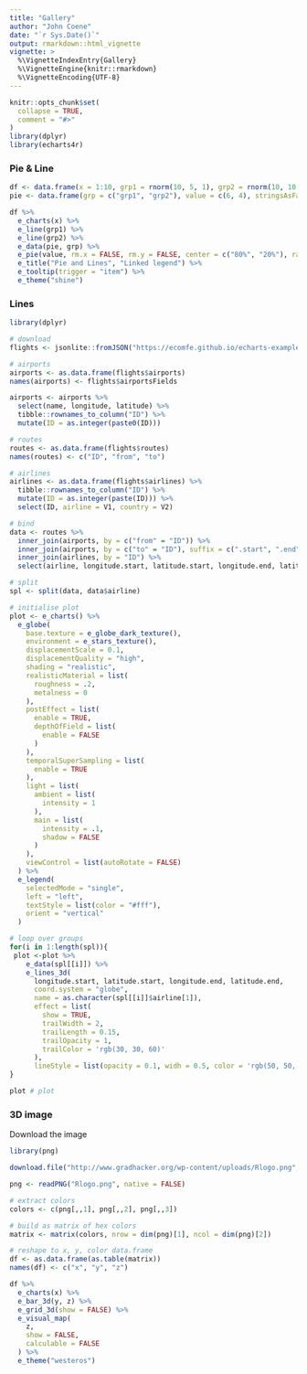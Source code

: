 ```yaml
---
title: "Gallery"
author: "John Coene"
date: "`r Sys.Date()`"
output: rmarkdown::html_vignette
vignette: >
  %\VignetteIndexEntry{Gallery}
  %\VignetteEngine{knitr::rmarkdown}
  %\VignetteEncoding{UTF-8}
---
```


```r
knitr::opts_chunk$set(
  collapse = TRUE,
  comment = "#>"
)
library(dplyr)
library(echarts4r)
```

### Pie & Line

```r
df <- data.frame(x = 1:10, grp1 = rnorm(10, 5, 1), grp2 = rnorm(10, 10, 3))
pie <- data.frame(grp = c("grp1", "grp2"), value = c(6, 4), stringsAsFactors = FALSE)

df %>% 
  e_charts(x) %>%
  e_line(grp1) %>% 
  e_line(grp2) %>% 
  e_data(pie, grp) %>% 
  e_pie(value, rm.x = FALSE, rm.y = FALSE, center = c("80%", "20%"), radius = c(0, 70)) %>% 
  e_title("Pie and Lines", "Linked legend") %>% 
  e_tooltip(trigger = "item") %>% 
  e_theme("shine")
```

### Lines

```r
library(dplyr)

# download
flights <- jsonlite::fromJSON("https://ecomfe.github.io/echarts-examples/public/data-gl/asset/data/flights.json")

# airports
airports <- as.data.frame(flights$airports)
names(airports) <- flights$airportsFields

airports <- airports %>% 
  select(name, longitude, latitude) %>% 
  tibble::rownames_to_column("ID") %>% 
  mutate(ID = as.integer(paste0(ID)))

# routes
routes <- as.data.frame(flights$routes)
names(routes) <- c("ID", "from", "to")

# airlines
airlines <- as.data.frame(flights$airlines) %>% 
  tibble::rownames_to_column("ID") %>% 
  mutate(ID = as.integer(paste(ID))) %>% 
  select(ID, airline = V1, country = V2)

# bind
data <- routes %>% 
  inner_join(airports, by = c("from" = "ID")) %>% 
  inner_join(airports, by = c("to" = "ID"), suffix = c(".start", ".end")) %>%
  inner_join(airlines, by = "ID") %>% 
  select(airline, longitude.start, latitude.start, longitude.end, latitude.end) 

# split
spl <- split(data, data$airline)

# initialise plot  
plot <- e_charts() %>% 
  e_globe(
    base.texture = e_globe_dark_texture(),
    environment = e_stars_texture(),
    displacementScale = 0.1,
    displacementQuality = "high",
    shading = "realistic",
    realisticMaterial = list(
      roughness = .2,
      metalness = 0
    ),
    postEffect = list(
      enable = TRUE,
      depthOfField = list(
        enable = FALSE
      )
    ),
    temporalSuperSampling = list(
      enable = TRUE
    ),
    light = list(
      ambient = list(
        intensity = 1
      ),
      main = list(
        intensity = .1,
        shadow = FALSE
      )
    ),
    viewControl = list(autoRotate = FALSE)
  ) %>% 
  e_legend(
    selectedMode = "single", 
    left = "left",
    textStyle = list(color = "#fff"),
    orient = "vertical"
  )

# loop over groups
for(i in 1:length(spl)){
 plot <-plot %>%
    e_data(spl[[i]]) %>% 
    e_lines_3d(
      longitude.start, latitude.start, longitude.end, latitude.end, 
      coord.system = "globe", 
      name = as.character(spl[[i]]$airline[1]),
      effect = list(
        show = TRUE,
        trailWidth = 2,
        trailLength = 0.15,
        trailOpacity = 1,
        trailColor = 'rgb(30, 30, 60)'
      ),
      lineStyle = list(opacity = 0.1, widh = 0.5, color = 'rgb(50, 50, 150)'))
}

plot # plot
```

### 3D image

Download the image

```r
library(png)

download.file("http://www.gradhacker.org/wp-content/uploads/Rlogo.png", destfile = "Rlogo.png", mode = "wb")

png <- readPNG("Rlogo.png", native = FALSE)
```

```r
# extract colors
colors <- c(png[,,1], png[,,2], png[,,3])

# build as matrix of hex colors
matrix <- matrix(colors, nrow = dim(png)[1], ncol = dim(png)[2])

# reshape to x, y, color data.frame 
df <- as.data.frame(as.table(matrix))
names(df) <- c("x", "y", "z")

df %>% 
  e_charts(x) %>% 
  e_bar_3d(y, z) %>% 
  e_grid_3d(show = FALSE) %>% 
  e_visual_map(
    z,
    show = FALSE,
    calculable = FALSE
  ) %>% 
  e_theme("westeros")
```